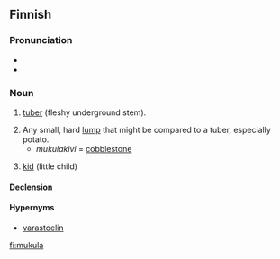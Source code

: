 ==Finnish==
{{Finnish index|m|u}}

===Pronunciation===
* {{IPA|/ˈmukulɑ/|lang=fi}}
* {{hyphenation|mu|ku|la}}

===Noun===
{{fi-noun}}

# {{context|botany|lang=fi}} [[tuber]] (fleshy underground stem).
# Any small, hard [[lump]] that might be compared to a tuber, especially potato.
#* ''mukulakivi'' = [[cobblestone]]
# {{dialectal|lang=fi}} [[kid]] (little child)

====Declension====
{{fi-decl-kulkija|mukul}}

====Hypernyms====
* [[varastoelin]]

[[fi:mukula]]